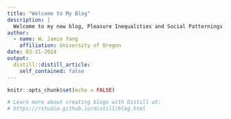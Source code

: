 ```yaml
---
title: "Welcome to My Blog"
description: |
  Welcome to my new blog, Pleasure Inequalities and Social Patternings. I hope you enjoy reading what I have to say!
author:
  - name: W. Jamie Yang
    affiliation: University of Oregon
date: 03-21-2024
output:
  distill::distill_article:
    self_contained: false
---
```


```r
knitr::opts_chunk$set(echo = FALSE)

# Learn more about creating blogs with Distill at:
# https://rstudio.github.io/distill/blog.html

```



